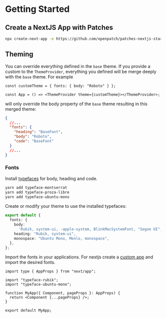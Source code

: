 
<Meta title="Introduction/Getting Started" />

# Getting Started

## Create a NextJS App with Patches

```bash
npx create-next-app -e https://github.com/openpatch/patches-nextjs-starter
```

## Theming

You can override everything defined in the `base` theme. If you provide a custom to the `ThemeProvider`, everything you defined will be merge deeply with the `base` theme. For example

```tsx
const customTheme = { fonts: { body: "Roboto" } };

const App = () => <ThemeProvider theme={customTheme}></ThemeProvider>;
```

will only override the body property of the `base` theme resulting in this merged theme:

```json
{
  //...
  "fonts": {
    "heading": "BaseFont",
    "body": "Roboto",
    "code": "BaseFont"
  }
  //...
}
```

### Fonts

Install [typefaces](https://github.com/KyleAMathews/typefaces) for body, heading and code.

```bash
yarn add typeface-montserrat
yarn add typeface-proza-libre
yarn add typeface-ubuntu-mono
```

Create or modify your theme to use the installed typefaces:

```ts
export default {
  fonts: {
    body:
      'Rubik, system-ui, -apple-system, BlinkMacSystemFont, "Segoe UI", Roboto, "Helvetica Neue", sans-serif',
    heading: "Rubik, system-ui",
    monospace: "Ubuntu Mono, Menlo, monospace",
  },
};
```

Import the fonts in your applications. For nextjs create a [custom app](https://nextjs.org/docs/advanced-features/custom-app) and import the desired fonts.

```tsx
import type { AppProps } from "next/app";

import "typeface-rubik";
import "typeface-ubuntu-mono";

function MyApp({ Component, pageProps }: AppProps) {
  return <Component {...pageProps} />;
}

export default MyApp;
```
